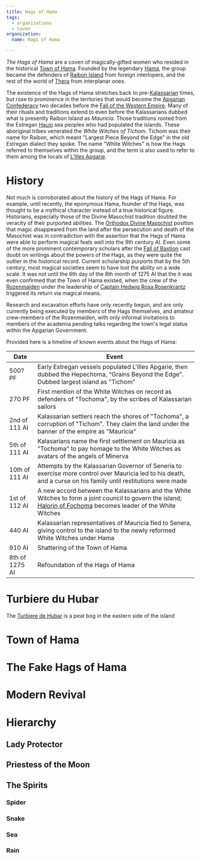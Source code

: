 ```yaml
---
title: Hags of Hama
tags:
  - organizations
  - Coven
organization:
  name: Hags of Hama

---
```


*The Hags of Hama* are a coven of magically-gifted women who resided in the
historical [Town of Hama](/world/locations/town-of-hama/). Founded by the
legendary [Hama](/world/characters/hama/), the group became the defenders of
[Raibon Island](/world/locations/raibon-island/) from foreign interlopers, and
the rest of the world of [Thera](/world/locations/thera/) from interplanar ones.

The existence of the Hags of Hama stretches back to
pre-[Kalassarian](/world/organizations/kalassarian-empire) times, but rose to prominence in the
terrtories that would become the [Apgarian Confederacy](/world/locations/apgar/)
two decades before the
[Fall of the Western Empire](/world/events/fall-of-the-western-kalassarian-empire/).
Many of their rituals and traditions extend to even before the Kalassarians
dubbed what is presently Raibon Island as *Mauricia*. Those traditions rooted
from the Estregan [Hausi](/world/ethnicities/hausi/) sea peoples who had
populated the islands. These aboriginal tribes venerated the *White Witches of
Tichom*. Tichom was their name for Raibon, which meant "Largest Piece Beyond the
Edge" in the old Estregan dialect they spoke. The name "White Witches" is how
the Hags referred to themselves within the group, and the term is also used to
refer to them among the locals of
[L'Illes Apgarie](/world/locations/l-illes-apgarie/).

# History

Not much is corroborated about the history of the Hags of Hama. For example,
until recently, the eponymous Hama, founder of the Hags, was thought to be a
mythical character instead of a true historical figure. Historians, especially
those of the Divine Masochist tradition doubted the veracity of their purported
abilities. The
[Orthodox Divine Masochist](/world/religions/divine-masochism/orthodox/)
position that magic disappeared from the land after the persecution and death of
the Masochist was in contradiction with the assertion that the Hags of Hama were
able to perform magical feats well into the 9th century AI. Even some of the
more prominent contemporary scholars after the
[Fall of Bastion](/world/events/fall-of-bastion/) cast doubt on writings about
the powers of the Hags, as they were quite the outlier in the historical record.
Current scholarship purports that by the 5th century, most magical societies
seem to have lost the ability on a wide scale. It was not until the 6th day of
the 8th month of 1275 AI that the it was even confirmed that the Town of Hama
existed, when the crew of the [Rozenmaiden](/world/vehicles/rozenmaiden) under the
leadership of
[Captain Hedwig Rosa Rosenkrantz](/world/characters/hedwig-rosenkrantz/)
triggered its return via magical means.

Research and excavation efforts have only recently begun, and are only currently
being executed by members of the Hags themselves, and amateur crew-members of
the Rozenmaiden, with only informal invitations to members of the academia
pending talks regarding the town's legal status within the Apgarian Government.

Provided here is a timeline of known events about the Hags of Hama:

| Date           | Event                                                                                                                                                                                      |
| -------------- | ------------------------------------------------------------------------------------------------------------------------------------------------------------------------------------------ |
| 500? PF        | Early Estregan vessels populated L'Illes Apgarie, then dubbed the Hepechoma, "Grains Beyond the Edge". Dubbed largest island as "Tichom"                                                   |
| 270 PF         | First mention of the White Witches on record as defenders of "Tochoma", by the scribes of Kalassarian sailors                                                                              |
| 2nd of 111 AI  | Kalassarian settlers reach the shores of "Tochoma", a corruption of "Tichom". They claim the land under the banner of the empire as "Mauricia"                                             |
| 5th of 111 AI  | Kalasarians name the first settlement on Mauricia as "Tochoma" to pay homage to the White Witches as avatars of the angels of Minerva                                                      |
| 10th of 111 AI | Attempts by the Kalassarian Governor of Seneria to exercise more control over Mauricia led to his death, and a curse on his family until restitutions were made                            |
| 1st of 112 AI  | A new accord between the Kalassarians and the White Witches to form a joint council to govern the island; [Halorin of Fochoma](/world/characters/hama/) becomes leader of the White Witches |
| 440 AI         | Kalassarian representatives of Mauricia fled to Senera, giving control to the island to the newly reformed White Witches under Hama                                                        |
| 910 AI         | Shattering of the Town of Hama                                                                                                                                                             |
| 8th of 1275 AI | Refoundation of the Hags of Hama                                                                                                                                                           |

# Turbiere du Hubar

The [Turbiere de Hubar](/world/locations/turbiere-de-hubar/) is a peat bog in the
eastern side of the island

# Town of Hama

# The Fake Hags of Hama

# Modern Revival

# Hierarchy

## Lady Protector

## Priestess of the Moon

## The Spirits

### Spider

### Snake

### Sea

### Rain
